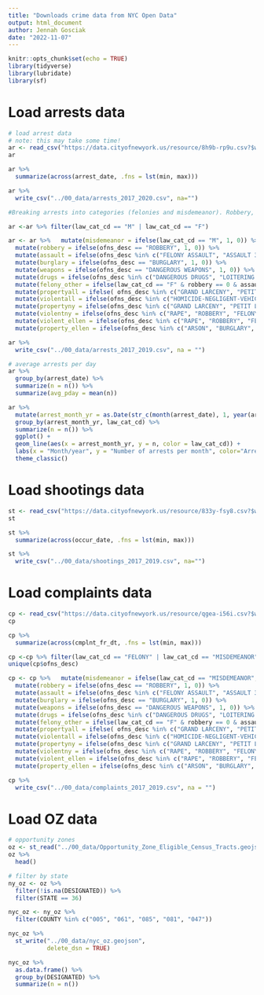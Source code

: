 ```yaml
---
title: "Downloads crime data from NYC Open Data"
output: html_document
author: Jennah Gosciak
date: "2022-11-07"
---
```


```r
knitr::opts_chunk$set(echo = TRUE)
library(tidyverse)
library(lubridate)
library(sf)
```

# Load arrests data

```r
# load arrest data
# note: this may take some time!
ar <- read_csv("https://data.cityofnewyork.us/resource/8h9b-rp9u.csv?$where=arrest_date>='2017-01-01'+AND+arrest_date<'2020-1-01'&$limit=1000000")
ar

ar %>% 
  summarize(across(arrest_date, .fns = lst(min, max)))

ar %>% 
  write_csv("../00_data/arrests_2017_2020.csv", na="")
```

```r
#Breaking arrests into categories (felonies and misdemeanor). Robbery, assault, burglary, weapons, misdemeanor offenses (e.g., criminal mischief, fraud, gambling, loitering, petty theft, and larceny), other felonies (e.g., escape 3 and forgery), drugs (e.g., dangerous drugs), property (e.g., grand larceny, burglary, and burglary tools), and violent felonies (e.g., homicide, rape, robbery, arson, felony assault, and kidnapping). Then also https://www.criminaljustice.ny.gov/crimnet/ojsa/stats.htm

ar <-ar %>% filter(law_cat_cd == "M" | law_cat_cd == "F")

ar <- ar %>%   mutate(misdemeanor = ifelse(law_cat_cd == "M", 1, 0)) %>% 
  mutate(robbery = ifelse(ofns_desc == "ROBBERY", 1, 0)) %>% 
  mutate(assault = ifelse(ofns_desc %in% c("FELONY ASSAULT", "ASSAULT 3 & RELATED OFFENSES"), 1, 0)) %>% 
  mutate(burglary = ifelse(ofns_desc == "BURGLARY", 1, 0)) %>% 
  mutate(weapons = ifelse(ofns_desc == "DANGEROUS WEAPONS", 1, 0)) %>% 
  mutate(drugs = ifelse(ofns_desc %in% c("DANGEROUS DRUGS", "LOITERING FOR DRUG PURPOSES"), 1, 0)) %>% 
  mutate(felony_other = ifelse(law_cat_cd == "F" & robbery == 0 & assault == 0 & burglary == 0 & weapons == 0, 1, 0)) %>% 
  mutate(propertyall = ifelse( ofns_desc %in% c("GRAND LARCENY", "PETIT LARCENY", "GRAND LARCENY OF MOTOR VEHICLE", "BURGLARY", "BURGLAR'S TOOLS", "POSSESSION OF STOLEN PROPERTY 5", "UNAUTHORIZED USE OF A VEHICLE 3 (UUV)", "OTHER OFFENSES RELATED TO THEFT", "POSSESSION OF STOLEN PROPERTY"), 1, 0)) %>% 
  mutate(violentall = ifelse(ofns_desc %in% c("HOMICIDE-NEGLIGENT-VEHICLE", "HOMICIDE-NEGLIGENT,UNCLASSIFIED", "RAPE", "ROBBERY", "ARSON", "FELONY ASSAULT", "KIDNAPPING & RELATED OFFENSES", "MURDER & NON-NEGL. MANSLAUGHTER", "MURDER & NON-NEGL. MANSLAUGHTE", "ASSAULT 3 & RELATED OFFENSES"), 1, 0)) %>% 
  mutate(propertyny = ifelse(ofns_desc %in% c("GRAND LARCENY", "PETIT LARCENY", "GRAND LARCENY OF MOTOR VEHICLE", "BURGLARY"), 1, 0)) %>% 
  mutate(violentny = ifelse(ofns_desc %in% c("RAPE", "ROBBERY", "FELONY ASSAULT", "MURDER & NON-NEGL. MANSLAUGHTER", "MURDER & NON-NEGL. MANSLAUGHTE"), 1, 0))  %>% 
  mutate(violent_ellen = ifelse(ofns_desc %in% c("RAPE", "ROBBERY", "FELONY ASSAULT", "MURDER & NON-NEGL. MANSLAUGHTER", "MURDER & NON-NEGL. MANSLAUGHTE", "HOMICIDE-NEGLIGENT-VEHICLE", "HOMICIDE-NEGLIGENT,UNCLASSIFIED"), 1, 0)) %>% 
  mutate(property_ellen = ifelse(ofns_desc %in% c("ARSON", "BURGLARY", "GRAND LARCENY", "GRAND LARCENY OF MOTOR VEHICLE", "PETIT LARCENY","THEFT-FRAUD"), 1, 0))

ar %>%
  write_csv("../00_data/arrests_2017_2019.csv", na = "")
```


```r
# average arrests per day
ar %>% 
  group_by(arrest_date) %>% 
  summarize(n = n()) %>% 
  summarize(avg_pday = mean(n))

ar %>% 
  mutate(arrest_month_yr = as.Date(str_c(month(arrest_date), 1, year(arrest_date), sep="-"), "%m-%d-%Y")) %>%
  group_by(arrest_month_yr, law_cat_cd) %>% 
  summarize(n = n()) %>%
  ggplot() +
  geom_line(aes(x = arrest_month_yr, y = n, color = law_cat_cd)) +
  labs(x = "Month/year", y = "Number of arrests per month", color="Arrest type") +
  theme_classic()
```
# Load shootings data

```r
st <- read_csv("https://data.cityofnewyork.us/resource/833y-fsy8.csv?$where=occur_date>='2017-01-01'+AND+occur_date<'2020-1-01'&$limit=1000000")
st

st %>% 
  summarize(across(occur_date, .fns = lst(min, max)))

st %>% 
  write_csv("../00_data/shootings_2017_2019.csv", na="")
```

# Load complaints data

```r
cp <- read_csv("https://data.cityofnewyork.us/resource/qgea-i56i.csv?$where=cmplnt_fr_dt>='2017-01-01'+AND+cmplnt_fr_dt<'2020-1-01'&$limit=10000000")
cp

cp %>% 
  summarize(across(cmplnt_fr_dt, .fns = lst(min, max)))

cp <-cp %>% filter(law_cat_cd == "FELONY" | law_cat_cd == "MISDEMEANOR")
unique(cp$ofns_desc) 

cp <- cp %>%   mutate(misdemeanor = ifelse(law_cat_cd == "MISDEMEANOR", 1, 0)) %>% 
  mutate(robbery = ifelse(ofns_desc == "ROBBERY", 1, 0)) %>% 
  mutate(assault = ifelse(ofns_desc %in% c("FELONY ASSAULT", "ASSAULT 3 & RELATED OFFENSES"), 1, 0)) %>% 
  mutate(burglary = ifelse(ofns_desc == "BURGLARY", 1, 0)) %>% 
  mutate(weapons = ifelse(ofns_desc == "DANGEROUS WEAPONS", 1, 0)) %>% 
  mutate(drugs = ifelse(ofns_desc %in% c("DANGEROUS DRUGS", "LOITERING FOR DRUG PURPOSES"), 1, 0)) %>% 
  mutate(felony_other = ifelse(law_cat_cd == "F" & robbery == 0 & assault == 0 & burglary == 0 & weapons == 0, 1, 0)) %>% 
  mutate(propertyall = ifelse( ofns_desc %in% c("GRAND LARCENY", "PETIT LARCENY", "GRAND LARCENY OF MOTOR VEHICLE", "BURGLARY", "BURGLAR'S TOOLS", "POSSESSION OF STOLEN PROPERTY 5", "UNAUTHORIZED USE OF A VEHICLE 3 (UUV)", "OTHER OFFENSES RELATED TO THEFT", "POSSESSION OF STOLEN PROPERTY"), 1, 0)) %>% 
  mutate(violentall = ifelse(ofns_desc %in% c("HOMICIDE-NEGLIGENT-VEHICLE", "HOMICIDE-NEGLIGENT,UNCLASSIFIED", "RAPE", "ROBBERY", "ARSON", "FELONY ASSAULT", "KIDNAPPING & RELATED OFFENSES", "MURDER & NON-NEGL. MANSLAUGHTER", "MURDER & NON-NEGL. MANSLAUGHTE", "ASSAULT 3 & RELATED OFFENSES"), 1, 0)) %>% 
  mutate(propertyny = ifelse(ofns_desc %in% c("GRAND LARCENY", "PETIT LARCENY", "GRAND LARCENY OF MOTOR VEHICLE", "BURGLARY"), 1, 0)) %>% 
  mutate(violentny = ifelse(ofns_desc %in% c("RAPE", "ROBBERY", "FELONY ASSAULT", "MURDER & NON-NEGL. MANSLAUGHTER", "MURDER & NON-NEGL. MANSLAUGHTE"), 1, 0))  %>% 
  mutate(violent_ellen = ifelse(ofns_desc %in% c("RAPE", "ROBBERY", "FELONY ASSAULT", "MURDER & NON-NEGL. MANSLAUGHTER", "MURDER & NON-NEGL. MANSLAUGHTE", "HOMICIDE-NEGLIGENT-VEHICLE", "HOMICIDE-NEGLIGENT,UNCLASSIFIED"), 1, 0)) %>% 
  mutate(property_ellen = ifelse(ofns_desc %in% c("ARSON", "BURGLARY", "GRAND LARCENY", "GRAND LARCENY OF MOTOR VEHICLE", "PETIT LARCENY","THEFT-FRAUD"), 1, 0))

cp %>%
  write_csv("../00_data/complaints_2017_2019.csv", na = "")
```

# Load OZ data
```r
# opportunity zones
oz <- st_read("../00_data/Opportunity_Zone_Eligible_Census_Tracts.geojson")
oz %>% 
  head()
```

```r
# filter by state
ny_oz <- oz %>% 
  filter(!is.na(DESIGNATED)) %>% 
  filter(STATE == 36)

nyc_oz <- ny_oz %>% 
  filter(COUNTY %in% c("005", "061", "085", "081", "047"))

nyc_oz %>% 
  st_write("../00_data/nyc_oz.geojson",
           delete_dsn = TRUE)

nyc_oz %>% 
  as.data.frame() %>% 
  group_by(DESIGNATED) %>% 
  summarize(n = n())
```



